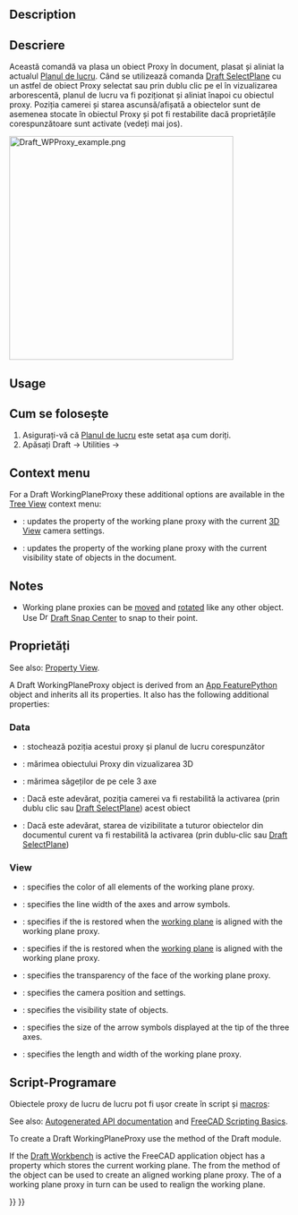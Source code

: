 <languages/>

{{Docnav
|[[Draft_ToggleDisplayMode|ToggleDisplayMode]]
|[[Draft_ApplyStyle|ApplyStyle]]
|[[Draft_Workbench|Draft]]
|IconL=Draft_ToggleDisplayMode.svg
|IconR=Draft_ApplyStyle.svg
|IconC=Workbench_Draft.svg
}}

<div class="mw-translate-fuzzy">
{{GuiCommand|Name=Draft SetWorkingPlaneProxy|Workbenches=[[Draft Workbench|Draft]], [[Arch Workbench|Arch]]|MenuLocation=Draft → Utilities → Create WP Proxy|SeeAlso=[[Draft SelectPlane]]}}
</div>

==Description== 

<div class="mw-translate-fuzzy">
==Descriere==
Această comandă va plasa un obiect Proxy în document, plasat și aliniat la actualul [[Draft SelectPlane | Planul de lucru]]. Când se utilizează comanda [[Draft SelectPlane]] cu un astfel de obiect Proxy selectat sau prin dublu clic pe el în vizualizarea arborescentă, planul de lucru va fi poziționat și aliniat înapoi cu obiectul proxy. Poziția camerei și starea ascunsă/afișată a obiectelor sunt de asemenea stocate în obiectul Proxy și pot fi restabilite dacă proprietățile corespunzătoare sunt activate (vedeți mai jos).
</div>

[[Image:Draft WPProxy example.png|400px]]
{{Caption|Three working plane proxies showing different orientations and offsets}}

==Usage== 

<div class="mw-translate-fuzzy">
==Cum se folosește==
# Asigurați-vă că [[Draft SelectPlane | Planul de lucru]] este setat așa cum doriți.
# Apăsați Draft -> Utilities -> {{KEY|[[Image:Draft_WorkingPlaneProxy.svg|16px]] [[Draft SetWorkingPlaneProxy|Create WP Proxy]]}}
</div>

== Context menu ==

For a Draft WorkingPlaneProxy these additional options are available in the [[Tree_View|Tree View]] context menu:

* {{MenuCommand|[[Image:Draft_SelectPlane.svg|16px]] Save Camera Position}}: updates the {{PropertyView|View Data}} property of the working plane proxy with the current [[3D_View|3D View]] camera settings.
* {{MenuCommand|[[Image:Draft_SelectPlane.svg|16px]] Save Visibility of Objects}}: updates the {{PropertyView|Visibility Map}} property of the working plane proxy with the current visibility state of objects in the document.

==Notes==

* Working plane proxies can be [[Draft_Move|moved]] and [[Draft_Rotate|rotated]] like any other object. Use [[Image:Draft_Snap_Center.svg|16px]] [[Draft_Snap_Center|Draft Snap Center]] to snap to their {{PropertyData|Placement}} point.

<span id="Properties"></span>
==Proprietăți==

See also: [[Property_View|Property View]].

A Draft WorkingPlaneProxy object is derived from an [[App_FeaturePython|App FeaturePython]] object and inherits all its properties. It also has the following additional properties:

=== Data ===

{{TitleProperty|Base}}

<div class="mw-translate-fuzzy">
* {{PropertyData | Placement}}: stochează poziția acestui proxy și planul de lucru corespunzător
* {{PropertyView | Dimensiune afișare}}: mărimea obiectului Proxy din vizualizarea 3D
* {{PropertyView | Arrow Size}}: mărimea săgeților de pe cele 3 axe
* {{PropertyView | Restore View}}: Dacă este adevărat, poziția camerei va fi restabilită la activarea (prin dublu clic sau [[Draft SelectPlane]]) acest obiect
* {{PropertyView | Restore State}}: Dacă este adevărat, starea de vizibilitate a tuturor obiectelor din documentul curent va fi restabilită la activarea (prin dublu-clic sau [[Draft SelectPlane]])
</div>

=== View ===

{{TitleProperty|Base}}

* {{PropertyView|Line Color|Color}}: specifies the color of all elements of the working plane proxy.
* {{PropertyView|Line Width|Float}}: specifies the line width of the axes and arrow symbols.
* {{PropertyView|Restore State|Bool}}: specifies if the {{PropertyView|Visibility Map}} is restored when the [[Draft_SelectPlane|working plane]] is aligned with the working plane proxy.
* {{PropertyView|Restore View|Bool}}: specifies if the {{PropertyView|View Data}} is restored when the [[Draft_SelectPlane|working plane]] is aligned with the working plane proxy.
* {{PropertyView|Transparency|Percent}}: specifies the transparency of the face of the working plane proxy.
* {{PropertyView|View Data|FloatList}}: specifies the camera position and settings.
* {{PropertyView|Visibility Map|Map|Hidden}}: specifies the visibility state of objects.

{{TitleProperty|Draft}}

* {{PropertyView|Arrow Size|Length}}: specifies the size of the arrow symbols displayed at the tip of the three axes.
* {{PropertyView|Display Size|Length}}: specifies the length and width of the working plane proxy.

<span id="Scripting"></span>
==Script-Programare==
Obiectele proxy de lucru de lucru pot fi ușor create în script și [[macros]]:

See also: [https://freecad.github.io/SourceDoc/ Autogenerated API documentation] and [[FreeCAD_Scripting_Basics|FreeCAD Scripting Basics]].

To create a Draft WorkingPlaneProxy use the {{incode|make_workingplaneproxy}} method of the Draft module.

If the [[Draft_Workbench|Draft Workbench]] is active the FreeCAD application object has a {{incode|DraftWorkingPlane}} property which stores the current working plane. The {{Incode|Placement}} from the {{Incode|getPlacement}} method of the {{incode|DraftWorkingPlane}} object can be used to create an aligned working plane proxy. The {{Incode|Placement}} of a working plane proxy in turn can be used to realign the working plane.

{{Code|code=
# This code only works if the Draft Workbench is active!

import FreeCAD as App
import FreeCADGui as Gui
import Draft

doc = App.newDocument()

workplane = App.DraftWorkingPlane
place = workplane.getPlacement()

proxy = Draft.make_workingplaneproxy(place)
proxy.ViewObject.DisplaySize = 3000
proxy.ViewObject.ArrowSize = 200

axis2 = App.Vector(1, 1, 1)
point2 = App.Vector(3000, 0, 0)
place2 = App.Placement(point2, App.Rotation(axis2, 90))

proxy2 = Draft.make_workingplaneproxy(place2)
proxy2.ViewObject.DisplaySize = 3000
proxy2.ViewObject.ArrowSize = 200

workplane.setFromPlacement(proxy2.Placement, rebase=True)
Gui.Snapper.setGrid()

doc.recompute()
}}


{{Docnav
|[[Draft_ToggleDisplayMode|ToggleDisplayMode]]
|[[Draft_ApplyStyle|ApplyStyle]]
|[[Draft_Workbench|Draft]]
|IconL=Draft_ToggleDisplayMode.svg
|IconR=Draft_ApplyStyle.svg
|IconC=Workbench_Draft.svg
}}

{{Draft Tools navi{{#translation:}}}}
{{Userdocnavi{{#translation:}}}}